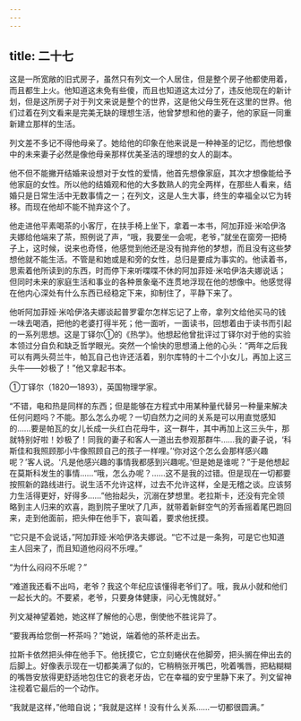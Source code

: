 ```yaml
---
---
---
```

title: 二十七
---



这是一所宽敞的旧式房子，虽然只有列文一个人居住，但是整个房子他都使用着，而且都生上火。他知道这未免有些傻，而且也知道这太过分了，违反他现在的新计划，但是这所房子对于列文来说是整个的世界，这是他父母生死在这里的世界。他们过着在列文看来是完美无缺的理想生活，他曾梦想和他的妻子，他的家庭一同重新建立那样的生活。

列文差不多记不得他母亲了。她给他的印象在他来说是一种神圣的记忆，而他想像中的未来妻子必然是像他母亲那样优美圣洁的理想的女人的副本。

他不但不能撇开结婚来设想对于女性的爱情，他首先想像家庭，其次才想像能给予他家庭的女性。所以他的结婚观和他的大多数熟人的完全两样，在那些人看来，结婚只是日常生活中无数事情之一；在列文，这是人生大事，终生的幸福全以它为转移。而现在他却不能不抛弃这个了。

他走进他平素喝茶的小客厅，在扶手椅上坐下，拿着一本书，阿加菲娅·米哈伊洛夫娜给他端来了茶，照例说了声，“哦，我要坐一会呢，老爷，”就坐在窗旁一把椅子上，这时候，说来也奇怪，他感觉到他还是没有抛弃他的梦想，而且没有这些梦想他就不能生活。不管是和她或是和旁的女性，总归是要成为事实的。他读着书，思索着他所读到的东西，时而停下来听喋喋不休的阿加菲娅·米哈伊洛夫娜说话；但同时未来的家庭生活和事业的各种景象毫不连贯地浮现在他的想像中。他感觉得在他内心深处有什么东西已经稳定下来，抑制住了，平静下来了。

他听阿加菲娅·米哈伊洛夫娜谈起普罗霍尔怎样忘记了上帝，拿列文给他买马的钱一味去喝酒，把他的老婆打得半死；他一面听，一面读书，回想着由于读书而引起的一系列思想。这是丁铎尔①的《热学》。他想起他曾批评过丁铎尔对于他的实验本领过分自负和缺乏哲学眼光。突然一个愉快的思想涌上他的心头：“两年之后我可以有两头荷兰牛，帕瓦自己也许还活着，别尔库特的十二个小女儿，再加上这三头牛——妙极了！”他又拿起书本。



①丁铎尔（1820—1893），英国物理学家。

“不错，电和热是同样的东西；但是能够在方程式中用某种量代替另一种量来解决任何问题吗？不能。那么怎么办呢？一切自然力之间的关系是可以用直觉感知的……要是帕瓦的女儿长成一头红白花母牛，这一群牛，其中再加上这三头牛，那就特别好啦！妙极了！同我的妻子和客人一道出去参观那群牛……我的妻子说，‘科斯佳和我照顾那小牛像照顾自己的孩子一样哩。’‘你对这个怎么会那样感兴趣呢？’客人说。‘凡是他感兴趣的事情我都感到兴趣呢。’但是她是谁呢？”于是他想起在莫斯科发生的事情……“哦，怎么办呢？……这不是我的过错。但是现在一切都要按照新的路线进行。说生活不允许这样，过去不允许这样，全是无稽之谈。应该努力生活得更好，好得多……”他抬起头，沉溺在梦想里。老拉斯卡，还没有完全领略到主人归来的欢喜，跑到院子里吠了几声，就带着新鲜空气的芳香摇着尾巴跑回来，走到他面前，把头伸在他手下，哀叫着，要求他抚摸。

“它只是不会说话，”阿加菲娅·米哈伊洛夫娜说。“它不过是一条狗，可是它也知道主人回来了，而且知道他闷闷不乐哩。”

“为什么闷闷不乐呢？”

“难道我还看不出吗，老爷？我这个年纪应该懂得老爷们了。哦，我从小就和他们一起长大的。不要紧，老爷，只要身体健康，问心无愧就好。”

列文凝神望着她，她这样了解他的心思，倒使他不胜诧异了。

“要我再给您倒一杯茶吗？”她说，端着他的茶杯走出去。

拉斯卡依然把头伸在他手下。他抚摸它，它立刻蜷伏在他脚旁，把头搁在伸出去的后脚上。好像表示现在一切都美满了似的，它稍稍张开嘴巴，吮着嘴唇，把粘糊糊的嘴唇安放得更舒适地包住它的衰老牙齿，它在幸福的安宁里静下来了。列文留神注视着它最后的一个动作。

“我就是这样，”他暗自说；“我就是这样！没有什么关系……一切都很圆满。”